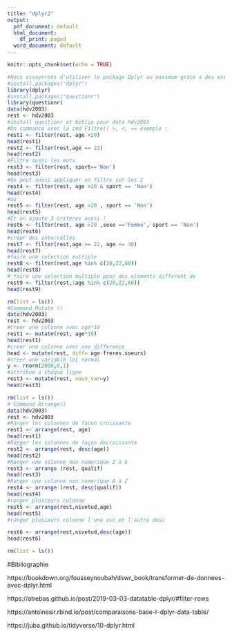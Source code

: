 ```yaml
---
title: "dplyr2"
output:
  pdf_document: default
  html_document:
    df_print: paged
  word_document: default
---
```


```r
knitr::opts_chunk$set(echo = TRUE)
```


```r
#Nous essayerons d'utiliser le package Dplyr au maximum grâce a des exemples.
#install.packages("dplyr")
library(dplyr)
#install.packages("questionr")
library(questionr)
data(hdv2003)
rest <- hdv2003
#install questionr et biblio pour data hdv2003
#On commance avec la cmd Filtre() >, <, == exemple :
rest1 <- filter(rest, age >20)
head(rest1)
rest2 <- filter(rest,age == 22)
head(rest2)
#Filtre aussi les mots
rest3 <- filter(rest, sport=='Non')
head(rest3)
#On peut aussi appliquer un filtre sur les 2
rest4 <- filter(rest, age >20 & sport == 'Non')
head(rest4)
#ou
rest5 <- filter(rest, age >20 , sport == 'Non')
head(rest5)
#Et on ajoute 3 critères aussi !
rest6 <- filter(rest, age >20 ,sexe =='Femme', sport == 'Non')
head(rest6)
#creer des intervalles
rest7 <- filter(rest,age >= 22, age <= 30)
head(rest7)
#faire une selection multiple
rest8 <- filter(rest,age %in% c(20,22,60))
head(rest8)
# faire une selection multiple pour des elements different de 
rest9 <- filter(rest,!age %in% c(20,22,60))
head(rest9)

rm(list = ls())
#Command Mutate ()
data(hdv2003)
rest <- hdv2003
#Creer une colonne avec age*10
rest1 <- mutate(rest, age*10)
head(rest1)
#creer une colonne avec une difference 
head <- mutate(rest, diff= age-freres.soeurs)
#creer une variable loi normal 
y <- rnorm(2000,0,1)
#attribué a chaque ligne 
rest3 <- mutate(rest, nouv_var=y)
head(rest3)

rm(list = ls())
# Command Arrange()
data(hdv2003)
rest <- hdv2003
#Ranger les colonnes de facon croissante 
rest1 <- arrange(rest, age)
head(rest1)
#Ranger les colonnes de façon decroissante 
rest2 <- arrange(rest, desc(age))
head(rest2)
#Ranger une colonne non numerique Z à A
rest3 <- arrange (rest, qualif)
head(rest3)
#Ranger une colonne non numerique A à Z
rest4 <- arrange (rest, desc(qualif))
head(rest4)
#ranger plusieurs colonne 
rest5 <- arrange(rest,nivetud,age)
head(rest5)
#ranger plusieurs colonne l'une asc et l'autre desc

rest6 <- arrange(rest,nivetud,desc(age))
head(rest6)

rm(list = ls())
```

#Bibliographie


https://bookdown.org/fousseynoubah/dswr_book/transformer-de-donnees-avec-dplyr.html

https://atrebas.github.io/post/2019-03-03-datatable-dplyr/#filter-rows

https://antoinesir.rbind.io/post/comparaisons-base-r-dplyr-data-table/

https://juba.github.io/tidyverse/10-dplyr.html

